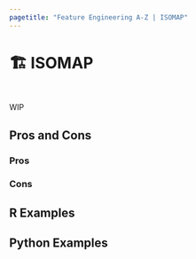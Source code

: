 ```yaml
---
pagetitle: "Feature Engineering A-Z | ISOMAP"
---
```


# 🏗️ ISOMAP {#sec-too-many-isomap}

::: {style="visibility: hidden; height: 0px;"}
## ISOMAP
:::

WIP

## Pros and Cons

### Pros

### Cons

## R Examples

## Python Examples
